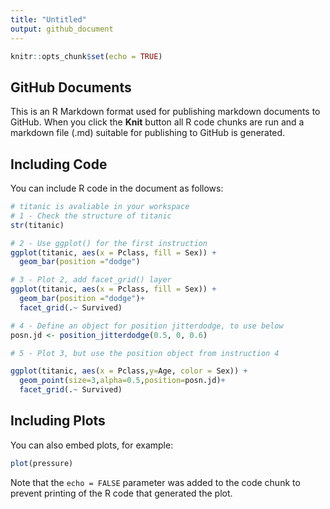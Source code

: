 ```yaml
---
title: "Untitled"
output: github_document
---
```


```r
knitr::opts_chunk$set(echo = TRUE)
```

## GitHub Documents

This is an R Markdown format used for publishing markdown documents to GitHub. When you click the **Knit** button all R code chunks are run and a markdown file (.md) suitable for publishing to GitHub is generated.

## Including Code

You can include R code in the document as follows:

```r
# titanic is avaliable in your workspace
# 1 - Check the structure of titanic
str(titanic)

# 2 - Use ggplot() for the first instruction
ggplot(titanic, aes(x = Pclass, fill = Sex)) +
  geom_bar(position ="dodge")

# 3 - Plot 2, add facet_grid() layer
ggplot(titanic, aes(x = Pclass, fill = Sex)) +
  geom_bar(position ="dodge")+
  facet_grid(.~ Survived)

# 4 - Define an object for position jitterdodge, to use below
posn.jd <- position_jitterdodge(0.5, 0, 0.6)

# 5 - Plot 3, but use the position object from instruction 4

ggplot(titanic, aes(x = Pclass,y=Age, color = Sex)) +
  geom_point(size=3,alpha=0.5,position=posn.jd)+
  facet_grid(.~ Survived)

```

## Including Plots

You can also embed plots, for example:

```r
plot(pressure)
```

Note that the `echo = FALSE` parameter was added to the code chunk to prevent printing of the R code that generated the plot.

